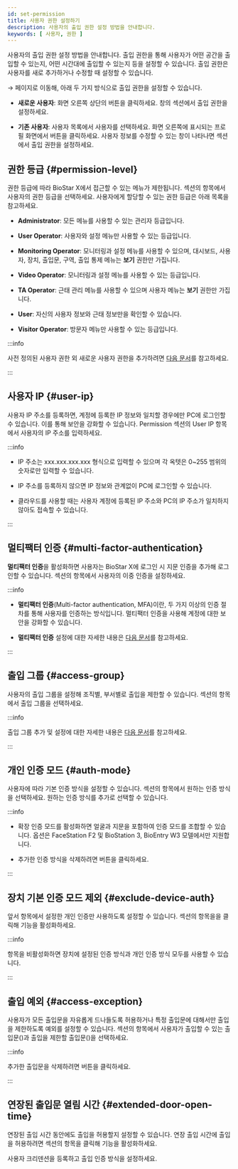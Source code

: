 ```yaml
---
id: set-permission
title: 사용자 권한 설정하기
description: 사용자의 출입 권한 설정 방법을 안내합니다.
keywords: [ 사용자, 권한 ]
---
```


사용자의 출입 권한 설정 방법을 안내합니다. 출입 권한을 통해 사용자가 어떤 공간을 출입할 수 있는지, 어떤 시간대에 출입할 수 있는지 등을 설정할 수 있습니다. 출입 권한은 사용자를 새로 추가하거나 수정할 때 설정할 수 있습니다.

<Cmd sid='common.header.launcher' /> → <Cmd sid='common.header.user' /> 페이지로 이동해, 아래 두 가지 방식으로 출입 권한을 설정할 수 있습니다.

* **새로운 사용자**: 화면 오른쪽 상단의 <Cmd sid='team.user.dialog.newUser' /> 버튼을 클릭하세요. <Cmd sid='team.user.dialog.newUser' /> 창의 <Cmd sid='team.user.permission.title' /> 섹션에서 출입 권한을 설정하세요.

* **기존 사용자**: 사용자 목록에서 사용자를 선택하세요. 화면 오른쪽에 표시되는 프로필 화면에서 <Cmd sid='team.user.dialog.newUser' /> 버튼을 클릭하세요. 사용자 정보를 수정할 수 있는 창이 나타나면 <Cmd sid='team.user.permission.title' /> 섹션에서 출입 권한을 설정하세요.


## 권한 등급 {#permission-level}

권한 등급에 따라 BioStar X에서 접근할 수 있는 메뉴가 제한됩니다. <Cmd sid='team.user.permission.title' /> 섹션의 <Cmd sid='team.user.permission.operatorLevel' /> 항목에서 사용자의 권한 등급을 선택하세요. 사용자에게 할당할 수 있는 권한 등급은 아래 목록을 참고하세요.

* **Administrator**: 모든 메뉴를 사용할 수 있는 관리자 등급입니다.

* **User Operator**: 사용자와 설정 메뉴만 사용할 수 있는 등급입니다.

* **Monitoring Operator**: 모니터링과 설정 메뉴를 사용할 수 있으며, 대시보드, 사용자, 장치, 출입문, 구역, 출입 통제 메뉴는 **보기** 권한만 가집니다.

* **Video Operator**: 모니터링과 설정 메뉴를 사용할 수 있는 등급입니다.

* **TA Operator**: 근태 관리 메뉴를 사용할 수 있으며 사용자 메뉴는 **보기** 권한만 가집니다.

* **User**: 자신의 사용자 정보와 근태 정보만을 확인할 수 있습니다.

* **Visitor Operator**: 방문자 메뉴만 사용할 수 있는 등급입니다.

:::info

사전 정의된 사용자 권한 외 새로운 사용자 권한을 추가하려면 [다음 문서](#)를 참고하세요.

:::


## 사용자 IP {#user-ip}

사용자 IP 주소를 등록하면, 계정에 등록한 IP 정보와 일치할 경우에만 PC에 로그인할 수 있습니다. 이를 통해 보안을 강화할 수 있습니다. Permission 섹션의 User IP 항목에서 사용자의 IP 주소를 입력하세요.

:::info

* IP 주소는 xxx.xxx.xxx.xxx 형식으로 입력할 수 있으며 각 옥텟은 0~255 범위의 숫자로만 입력할 수 있습니다.

* IP 주소를 등록하지 않으면 IP 정보와 관계없이 PC에 로그인할 수 있습니다.

* 클라우드를 사용할 때는 사용자 계정에 등록된 IP 주소와 PC의 IP 주소가 일치하지 않아도 접속할 수 있습니다.

:::


## 멀티팩터 인증 {#multi-factor-authentication}

**멀티팩터 인증**을 활성화하면 사용자는 BioStar X에 로그인 시 지문 인증을 추가해 로그인할 수 있습니다. <Cmd sid='team.user.permission.title' /> 섹션의 <Cmd sid='team.user.permission.multiFactorAuth' /> 항목에서 사용자의 이중 인증을 설정하세요.

:::info

* **멀티팩터 인증**(Multi-factor authentication, MFA)이란, 두 가지 이상의 인증 절차를 통해 사용자를 인증하는 방식입니다. 멀티팩터 인증을 사용해 계정에 대한 보안을 강화할 수 있습니다.

* **멀티팩터 인증** 설정에 대한 자세한 내용은 [다음 문서](login-with-mfa)를 참고하세요.

:::


## 출입 그룹 {#access-group}

사용자의 출입 그룹을 설정해 조직별, 부서별로 출입을 제한할 수 있습니다. <Cmd sid='team.user.permission.title' /> 섹션의 <Cmd sid='team.user.permission.accessGroup' /> 항목에서 출입 그룹을 선택하세요.

:::info

출입 그룹 추가 및 설정에 대한 자세한 내용은 [다음 문서](#)를 참고하세요.

:::


## 개인 인증 모드 {#auth-mode}

사용자에 따라 기본 인증 방식을 설정할 수 있습니다. <Cmd sid='team.user.permission.title' /> 섹션의 <Cmd sid='team.user.permission.privateAuthMode' /> 항목에서 원하는 인증 방식을 선택하세요. 원하는 인증 방식를 추가로 선택할 수 있습니다.

:::info

* 확장 인증 모드를 활성화하면 얼굴과 지문을 포함하여 인증 모드를 조합할 수 있습니다. <Cmd sid='team.user.dialog.extendAuthMode' /> 옵션은 FaceStation F2 및 BioStation 3, BioEntry W3 모델에서만 지원합니다.

* 추가한 인증 방식을 삭제하려면 <IcClose/> 버튼을 클릭하세요.

:::


## 장치 기본 인증 모드 제외 {#exclude-device-auth}

앞서 <Cmd sid='team.user.permission.privateAuthMode' /> 항목에서 설정한 개인 인증만 사용하도록 설정할 수 있습니다. <Cmd sid='team.user.permission.title' /> 섹션의 <Cmd sid='team.user.permission.excludeDeviceAuthMode' /> 항목을을 클릭해 기능을 활성화하세요. 

:::info

<Cmd sid='team.user.permission.excludeDeviceAuthMode' /> 항목을 비활성화하면 장치에 설정된 인증 방식과 개인 인증 방식 모두를 사용할 수 있습니다.

:::


## 출입 예외 {#access-exception}

사용자가 모든 출입문을 자유롭게 드나들도록 허용하거나 특정 출입문에 대해서만 출입을 제한하도록 예외를 설정할 수 있습니다. <Cmd sid='team.user.permission.title' /> 섹션의 <Cmd sid='team.user.permission.accessException' /> 항목에서 사용자가 출입할 수 있는 출입문(<Cmd sid='team.user.allow' />)과 출입을 제한할 출입문(<Cmd sid='team.user.deny' />)을 선택하세요.

:::info

추가한 출입문을 삭제하려면 <IcClose/> 버튼을 클릭하세요.

:::


## 연장된 출입문 열림 시간 {#extended-door-open-time}

연장된 출입 시간 동안에도 출입을 허용할지 설정할 수 있습니다. 연장 출입 시간에 출입을 허용하려면 <Cmd sid='team.user.permission.title' /> 섹션의 <Cmd sid='team.user.permission.extendedDoorOpenTime' /> 항목을 클릭해 기능을 활성화하세요.

<NextStep>
<NextItem to='enroll-credential'>

사용자 크리덴션을 등록하고 출입 인증 방식을 설정하세요.

</NextItem>
</NextStep>